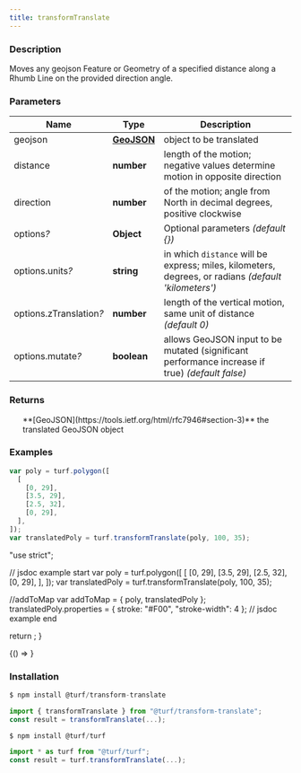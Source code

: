 ```yaml
---
title: transformTranslate
---
```



### Description

Moves any geojson Feature or Geometry of a specified distance along a Rhumb Line
on the provided direction angle.

### Parameters

| Name                         | Type                                                         | Description                                                                                          |
| ---------------------------- | ------------------------------------------------------------ | ---------------------------------------------------------------------------------------------------- |
| geojson                      | **[GeoJSON](https://tools.ietf.org/html/rfc7946#section-3)** | object to be translated                                                                              |
| distance                     | **number**                                                   | length of the motion; negative values determine motion in opposite direction                         |
| direction                    | **number**                                                   | of the motion; angle from North in decimal degrees, positive clockwise                               |
| options<i>?</i>              | **Object**                                                   | Optional parameters _(default \{})_                                                                  |
| options.units<i>?</i>        | **string**                                                   | in which `distance` will be express; miles, kilometers, degrees, or radians _(default 'kilometers')_ |
| options.zTranslation<i>?</i> | **number**                                                   | length of the vertical motion, same unit of distance _(default 0)_                                   |
| options.mutate<i>?</i>       | **boolean**                                                  | allows GeoJSON input to be mutated (significant performance increase if true) _(default false)_      |

### Returns

<ul>
  **[GeoJSON](https://tools.ietf.org/html/rfc7946#section-3)** the translated GeoJSON object

</ul>

### Examples

```javascript
var poly = turf.polygon([
  [
    [0, 29],
    [3.5, 29],
    [2.5, 32],
    [0, 29],
  ],
]);
var translatedPoly = turf.transformTranslate(poly, 100, 35);
```

  "use strict";

  // jsdoc example start
  var poly = turf.polygon([
    [
      [0, 29],
      [3.5, 29],
      [2.5, 32],
      [0, 29],
    ],
  ]);
  var translatedPoly = turf.transformTranslate(poly, 100, 35);

  //addToMap
  var addToMap = { poly, translatedPoly };
  translatedPoly.properties = { stroke: "#F00", "stroke-width": 4 };
  // jsdoc example end

  return <ExampleMap addToMap={addToMap} />;
}

<!-- prettier-ignore -->
<BrowserOnly>{() => <Map0 />}</BrowserOnly>

### Installation

```javascript
$ npm install @turf/transform-translate

import { transformTranslate } from "@turf/transform-translate";
const result = transformTranslate(...);
```

```javascript
$ npm install @turf/turf

import * as turf from "@turf/turf";
const result = turf.transformTranslate(...);
```
